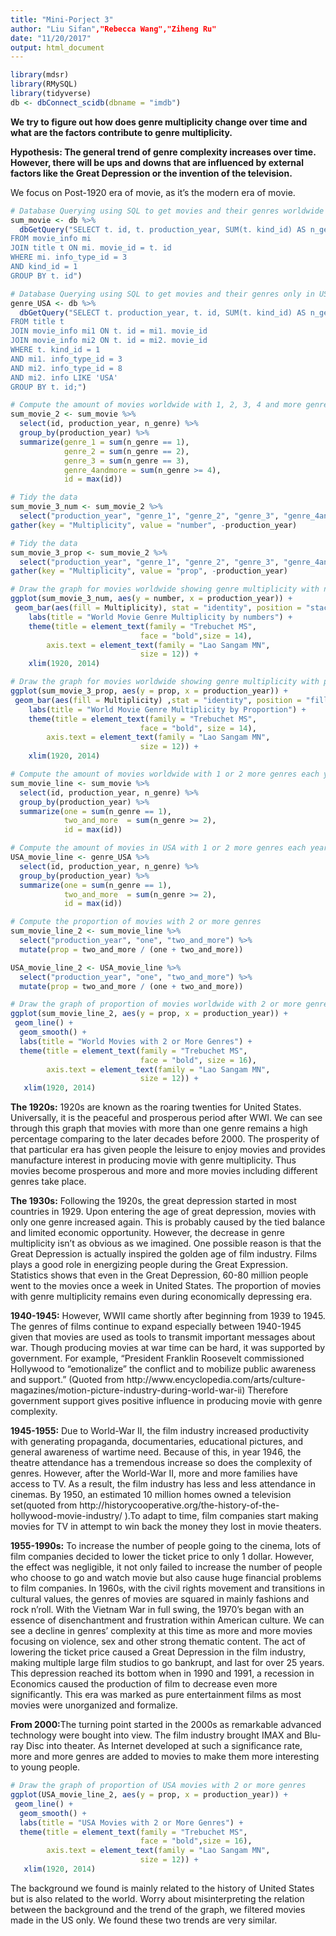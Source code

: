 ```yaml
---
title: "Mini-Porject 3"
author: "Liu Sifan","Rebecca Wang","Ziheng Ru"
date: "11/20/2017"
output: html_document
---
```


```r
library(mdsr)
library(RMySQL)
library(tidyverse)
db <- dbConnect_scidb(dbname = "imdb")
```

**We try to figure out how does genre multiplicity change over time and what are the factors contribute to genre multiplicity.**

**Hypothesis: The general trend of genre complexity increases over time. However, there will be ups and downs that are influenced by external factors like the Great Depression or the invention of the television.**

We focus on Post-1920 era of movie, as it’s the modern era of movie. 

```r
# Database Querying using SQL to get movies and their genres worldwide
sum_movie <- db %>%
  dbGetQuery("SELECT t. id, t. production_year, SUM(t. kind_id) AS n_genre
FROM movie_info mi
JOIN title t ON mi. movie_id = t. id
WHERE mi. info_type_id = 3
AND kind_id = 1
GROUP BY t. id")
```

```r
# Database Querying using SQL to get movies and their genres only in USA
genre_USA <- db %>%
  dbGetQuery("SELECT t. production_year, t. id, SUM(t. kind_id) AS n_genre
FROM title t
JOIN movie_info mi1 ON t. id = mi1. movie_id
JOIN movie_info mi2 ON t. id = mi2. movie_id
WHERE t. kind_id = 1
AND mi1. info_type_id = 3
AND mi2. info_type_id = 8 
AND mi2. info LIKE 'USA'
GROUP BY t. id;")
```

```r
# Compute the amount of movies worldwide with 1, 2, 3, 4 and more genres each year 
sum_movie_2 <- sum_movie %>%
  select(id, production_year, n_genre) %>%
  group_by(production_year) %>%
  summarize(genre_1 = sum(n_genre == 1),
            genre_2 = sum(n_genre == 2),
            genre_3 = sum(n_genre == 3),
            genre_4andmore = sum(n_genre >= 4),
            id = max(id))
```

```r
# Tidy the data
sum_movie_3_num <- sum_movie_2 %>%
  select("production_year", "genre_1", "genre_2", "genre_3", "genre_4andmore") %>%
gather(key = "Multiplicity", value = "number", -production_year) 
```

```r
# Tidy the data
sum_movie_3_prop <- sum_movie_2 %>%
  select("production_year", "genre_1", "genre_2", "genre_3", "genre_4andmore") %>%
gather(key = "Multiplicity", value = "prop", -production_year) 
```

```r
# Draw the graph for movies worldwide showing genre multiplicity with number of movies
ggplot(sum_movie_3_num, aes(y = number, x = production_year)) +
 geom_bar(aes(fill = Multiplicity), stat = "identity", position = "stack") +
    labs(title = "World Movie Genre Multiplicity by numbers") +
    theme(title = element_text(family = "Trebuchet MS",
                             face = "bold",size = 14),
        axis.text = element_text(family = "Lao Sangam MN", 
                             size = 12)) +
    xlim(1920, 2014)
```

```r
# Draw the graph for movies worldwide showing genre multiplicity with proportion of each multiplicity type
ggplot(sum_movie_3_prop, aes(y = prop, x = production_year)) +
 geom_bar(aes(fill = Multiplicity) ,stat = "identity", position = "fill") +
    labs(title = "World Movie Genre Multiplicity by Proportion") +
    theme(title = element_text(family = "Trebuchet MS",
                             face = "bold", size = 14),
        axis.text = element_text(family = "Lao Sangam MN", 
                             size = 12)) +
    xlim(1920, 2014)
```

```r
# Compute the amount of movies worldwide with 1 or 2 more genres each year
sum_movie_line <- sum_movie %>%
  select(id, production_year, n_genre) %>%
  group_by(production_year) %>%
  summarize(one = sum(n_genre == 1),
            two_and_more  = sum(n_genre >= 2),
            id = max(id))
```

```r
# Compute the amount of movies in USA with 1 or 2 more genres each year
USA_movie_line <- genre_USA %>%
  select(id, production_year, n_genre) %>%
  group_by(production_year) %>%
  summarize(one = sum(n_genre == 1),
            two_and_more  = sum(n_genre >= 2),
            id = max(id))
```

```r
# Compute the proportion of movies with 2 or more genres
sum_movie_line_2 <- sum_movie_line %>%
  select("production_year", "one", "two_and_more") %>%
  mutate(prop = two_and_more / (one + two_and_more))

USA_movie_line_2 <- USA_movie_line %>%
  select("production_year", "one", "two_and_more") %>%
  mutate(prop = two_and_more / (one + two_and_more))
```

```r
# Draw the graph of proportion of movies worldwide with 2 or more genres
ggplot(sum_movie_line_2, aes(y = prop, x = production_year)) +
 geom_line() +
  geom_smooth() +
  labs(title = "World Movies with 2 or More Genres") +
  theme(title = element_text(family = "Trebuchet MS",
                             face = "bold", size = 16),
        axis.text = element_text(family = "Lao Sangam MN", 
                             size = 12)) +
   xlim(1920, 2014)
```


**The 1920s:** 
1920s are known as the roaring twenties for United States. Universally, it is the peaceful and prosperous period after WWI. We can see through this graph that movies with more than one genre remains a high percentage comparing to the later decades before 2000. The prosperity of that particular era has given people the leisure to enjoy movies and provides manufacture interest in producing movie with genre multiplicity. Thus movies become prosperous and more and more movies including different genres take place.

**The 1930s:**
Following the 1920s, the great depression started in most countries in 1929. Upon entering the age of great depression, movies with only one genre increased again. This is probably caused by the tied balance and limited economic opportunity. However, the decrease in genre multiplicity isn’t as obvious as we imagined. One possible reason is that the Great Depression is actually inspired the golden age of film industry. Films plays a good role in energizing people during the Great Expression. Statistics shows that even in the Great Depression, 60-80 million people went to the movies once a week in United States. The proportion of movies with genre multiplicity remains even during economically depressing era.

**1940-1945:**
However, WWII came shortly after beginning from 1939 to 1945. The genres of films continue to expand especially between 1940-1945 given that movies are used as tools to transmit important messages about war. Though producing movies at war time can be hard, it was supported by government. For example, “President Franklin Roosevelt commissioned Hollywood to “emotionalize” the conflict and to mobilize public awareness and support.” (Quoted from http://www.encyclopedia.com/arts/culture-magazines/motion-picture-industry-during-world-war-ii) Therefore government support gives positive influence in producing movie with genre complexity.

**1945-1955:**
Due to World-War II, the film industry increased productivity with generating propaganda, documentaries, educational pictures, and general awareness of wartime need. Because of this, in year 1946, the theatre attendance has a tremendous increase so does the complexity of genres. However, after the World-War II, more and more families have access to TV. As a result, the film industry has less and less attendance in cinemas. By 1950, an estimated 10 million homes owned a television set(quoted from http://historycooperative.org/the-history-of-the-hollywood-movie-industry/ ).To adapt to time, film companies start making movies for TV in attempt to win back the money they lost in movie theaters. 

**1955-1990s:**
To increase the number of people going to the cinema, lots of film companies decided to lower the ticket price to only 1 dollar. However, the effect was negligible, it not only failed to increase the number of people who choose to go and watch movie but also cause huge financial problems to film companies. In 1960s, with the civil rights movement and transitions in cultural values, the genres of movies are squared in mainly fashions and rock n’roll. With the Vietnam War in full swing, the 1970’s began with an essence of disenchantment and frustration within American culture. We can see a decline in genres’ complexity at this time as more and more movies focusing on violence, sex and other strong thematic content. The act of lowering the ticket price caused a Great Depression in the film industry, making multiple large film studios to go bankrupt, and last for over 25 years. This depression reached its bottom when in 1990 and 1991, a recession in Economics caused the production of film to decrease even more significantly. This era was marked as pure entertainment films as most movies were unorganized and formalize. 

**From 2000:**The turning point started in the 2000s as remarkable advanced technology were bought into view. The film industry brought IMAX and Blu-ray Disc into theater. As Internet developed at such a significance rate, more and more genres are added to movies to make them more interesting to young people. 

```r
# Draw the graph of proportion of USA movies with 2 or more genres
ggplot(USA_movie_line_2, aes(y = prop, x = production_year)) +
 geom_line() + 
  geom_smooth() +
  labs(title = "USA Movies with 2 or More Genres") +
  theme(title = element_text(family = "Trebuchet MS",
                             face = "bold",size = 16),
        axis.text = element_text(family = "Lao Sangam MN", 
                             size = 12)) +
   xlim(1920, 2014)
```


The background we found is mainly related to the history of United States but is also related to the world. Worry about misinterpreting the relation between the background and the trend of the graph, we filtered movies made in the US only. We found these two trends are very similar.
